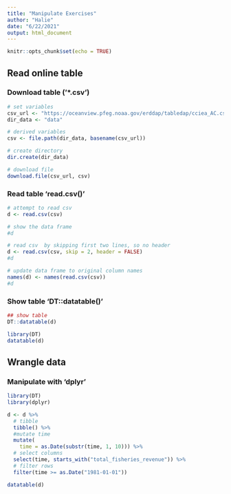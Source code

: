 ```yaml
---
title: "Manipulate Exercises"
author: "Halie"
date: "6/22/2021"
output: html_document
---
```


```r
knitr::opts_chunk$set(echo = TRUE)
```

## Read online table

### Download table ('*.csv')

```r
# set variables
csv_url <- "https://oceanview.pfeg.noaa.gov/erddap/tabledap/cciea_AC.csv"
dir_data <- "data"

# derived variables
csv <- file.path(dir_data, basename(csv_url))

# create directory
dir.create(dir_data)

# download file
download.file(csv_url, csv)
```
### Read table 'read.csv()'

```r
# attempt to read csv
d <- read.csv(csv)

# show the data frame
#d

```

```r
# read csv  by skipping first two lines, so no header
d <- read.csv(csv, skip = 2, header = FALSE)
#d

# update data frame to original column names
names(d) <- names(read.csv(csv))
#d
```
### Show table 'DT::datatable()'

```r
## show table
DT::datatable(d)

library(DT)
datatable(d)
```

## Wrangle data

### Manipulate with 'dplyr'

```r
library(DT)
library(dplyr)

d <- d %>%
  # tibble
  tibble() %>% 
  #mutate time
  mutate(
    time = as.Date(substr(time, 1, 10))) %>%
  # select columns
  select(time, starts_with("total_fisheries_revenue")) %>%
  # filter rows
  filter(time >= as.Date("1981-01-01"))

datatable(d)
  
```





















